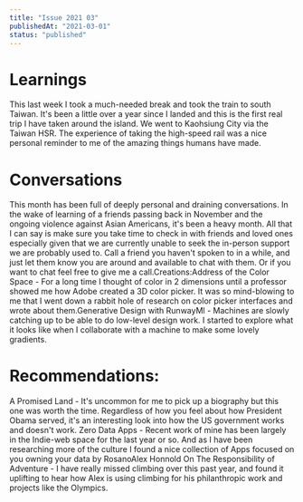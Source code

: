 ```yaml
---
title: "Issue 2021 03"
publishedAt: "2021-03-01"
status: "published"
---
```


# Learnings

This last week I took a much-needed break and took the train to south Taiwan. It's been a little over a year since I landed and this is the first real trip I have taken around the island. We went to Kaohsiung City via the Taiwan HSR. The experience of taking the high-speed rail was a nice personal reminder to me of the amazing things humans have made.

# Conversations

This month has been full of deeply personal and draining conversations. In the wake of learning of a friends passing back in November and the ongoing violence against Asian Americans, it's been a heavy month. All that I can say is make sure you take time to check in with friends and loved ones especially given that we are currently unable to seek the in-person support we are probably used to. Call a friend you haven't spoken to in a while, and just let them know you are around and available to chat with them. Or if you want to chat feel free to give me a call.Creations:Address of the Color Space - For a long time I thought of color in 2 dimensions until a professor showed me how Adobe created a 3D color picker. It was so mind-blowing to me that I went down a rabbit hole of research on color picker interfaces and wrote about them.Generative Design with RunwayMl - Machines are slowly catching up to be able to do low-level design work. I started to explore what it looks like when I collaborate with a machine to make some lovely gradients.

# Recommendations:

A Promised Land - It's uncommon for me to pick up a biography but this one was worth the time. Regardless of how you feel about how President Obama served, it's an interesting look into how the US government works and doesn't work. Zero Data Apps - Recent work of mine has been largely in the Indie-web space for the last year or so. And as I have been researching more of the culture I found a nice collection of Apps focused on you owning your data by RosanoAlex Honnold On The Responsibility of Adventure - I have really missed climbing over this past year, and found it uplifting to hear how Alex is using climbing for his philanthropic work and projects like the Olympics.
